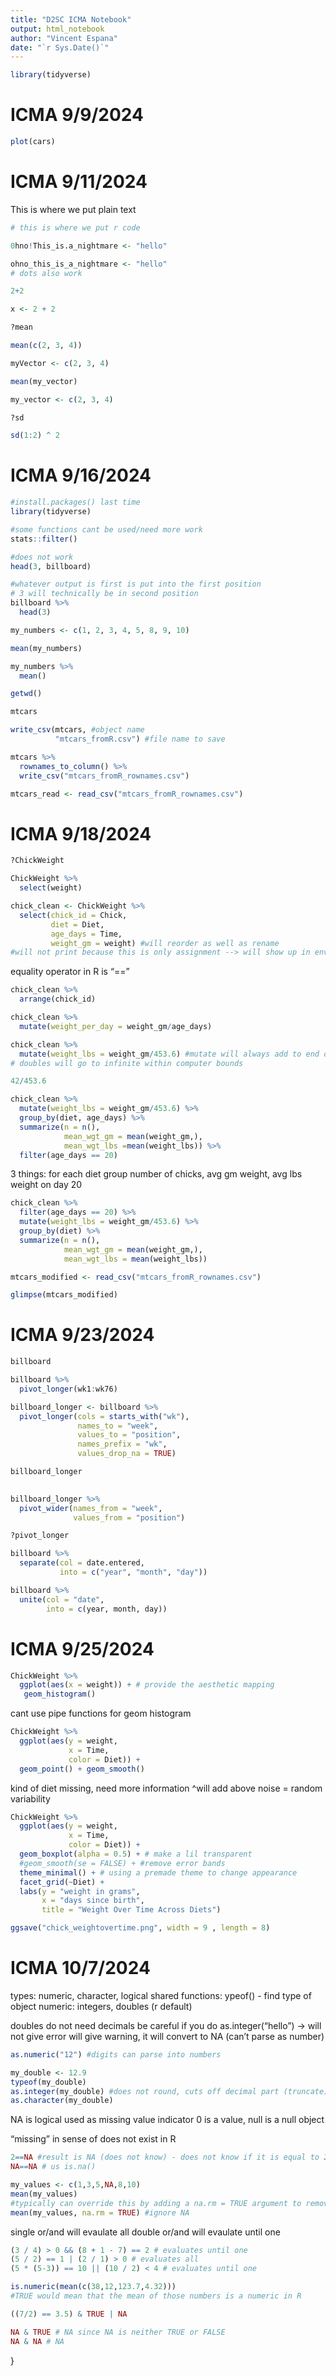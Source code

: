 ```yaml
---
title: "D2SC ICMA Notebook"
output: html_notebook
author: "Vincent Espana"
date: "`r Sys.Date()`"
---
```


```r
library(tidyverse)
```


# ICMA 9/9/2024 

```r
plot(cars)
```

# ICMA 9/11/2024

This is where we put plain text

```r
# this is where we put r code
```

```r
0hno!This_is.a_nightmare <- "hello"
```

```r
ohno_this_is_a_nightmare <- "hello"
# dots also work
```

```r
2+2
```
```r
x <- 2 + 2
```

```r
?mean
```

```r
mean(c(2, 3, 4))
```

```r
myVector <- c(2, 3, 4)
```

```r
mean(my_vector)
```
```r
my_vector <- c(2, 3, 4)
```

```r
?sd
```

```r
sd(1:2) ^ 2
```
# ICMA 9/16/2024

```r
#install.packages() last time
library(tidyverse)
```

```r
#some functions cant be used/need more work
stats::filter()
```

```r
#does not work
head(3, billboard)
```


```r
#whatever output is first is put into the first position
# 3 will technically be in second position
billboard %>%
  head(3)
```

```r
my_numbers <- c(1, 2, 3, 4, 5, 8, 9, 10)
```

```r
mean(my_numbers)
```
```r
my_numbers %>%
  mean()
```
```r
getwd()
```

```r
mtcars
```

```r
write_csv(mtcars, #object name
          "mtcars_fromR.csv") #file name to save

```

```r
mtcars %>%
  rownames_to_column() %>%
  write_csv("mtcars_fromR_rownames.csv")
```

```r
mtcars_read <- read_csv("mtcars_fromR_rownames.csv")
```
# ICMA 9/18/2024

```r
?ChickWeight
```

```r
ChickWeight %>%
  select(weight)
```

```r
chick_clean <- ChickWeight %>%
  select(chick_id = Chick,
         diet = Diet,
         age_days = Time,
         weight_gm = weight) #will reorder as well as rename
#will not print because this is only assignment --> will show up in environment
```

equality operator in R is "=="

```r
chick_clean %>%
  arrange(chick_id)
```

```r
chick_clean %>%
  mutate(weight_per_day = weight_gm/age_days)
```

```r
chick_clean %>%
  mutate(weight_lbs = weight_gm/453.6) #mutate will always add to end of dataset 
# doubles will go to infinite within computer bounds

```

```r
42/453.6
```
```r
chick_clean %>%
  mutate(weight_lbs = weight_gm/453.6) %>%
  group_by(diet, age_days) %>%
  summarize(n = n(),
            mean_wgt_gm = mean(weight_gm,),
            mean_wgt_lbs =mean(weight_lbs)) %>%
  filter(age_days == 20)
```

3 things:
for each diet group
number of chicks, avg gm weight, avg lbs weight
on day 20

```r
chick_clean %>%
  filter(age_days == 20) %>%
  mutate(weight_lbs = weight_gm/453.6) %>%
  group_by(diet) %>%
  summarize(n = n(),
            mean_wgt_gm = mean(weight_gm,),
            mean_wgt_lbs = mean(weight_lbs))
```

```r
mtcars_modified <- read_csv("mtcars_fromR_rownames.csv")
```

```r
glimpse(mtcars_modified)
```
# ICMA 9/23/2024

```r
billboard
```

```r
billboard %>% 
  pivot_longer(wk1:wk76)
```

```r
billboard_longer <- billboard %>%
  pivot_longer(cols = starts_with("wk"), 
               names_to = "week",
               values_to = "position",
               names_prefix = "wk",
               values_drop_na = TRUE)

billboard_longer
  
```

```r
billboard_longer %>% 
  pivot_wider(names_from = "week", 
              values_from = "position")
```

```r
?pivot_longer
```

```r
billboard %>% 
  separate(col = date.entered,
           into = c("year", "month", "day"))
```

```r
billboard %>%
  unite(col = "date",
        into = c(year, month, day))
```

# ICMA 9/25/2024

```r
ChickWeight %>%
  ggplot(aes(x = weight)) + # provide the aesthetic mapping 
   geom_histogram()
```

cant use pipe functions for geom histogram

```r
ChickWeight %>%
  ggplot(aes(y = weight,
             x = Time,
             color = Diet)) +
  geom_point() + geom_smooth()
```
kind of diet missing, need more information ^will add above
noise = random variability

```r

ChickWeight %>%
  ggplot(aes(y = weight,
             x = Time,
             color = Diet)) +
  geom_boxplot(alpha = 0.5) + # make a lil transparent
  #geom_smooth(se = FALSE) + #remove error bands
  theme_minimal() + # using a premade theme to change appearance
  facet_grid(~Diet) +
  labs(y = "weight in grams", 
       x = "days since birth",
       title = "Weight Over Time Across Diets")  

ggsave("chick_weightovertime.png", width = 9 , length = 8)
```

# ICMA 10/7/2024

types: numeric, character, logical 
shared functions: ypeof() - find type of object 
numeric: integers, doubles (r default)

doubles do not need decimals
be careful if you do as.integer("hello") -> will not give error will give warning, it will convert to NA (can't parse as number)

```r

as.numeric("12") #digits can parse into numbers

```

```r

my_double <- 12.9
typeof(my_double)
as.integer(my_double) #does not round, cuts off decimal part (truncate)
as.character(my_double)

```

NA is logical used as missing value indicator 
0 is a value, null is a null object

"missing" in sense of does not exist in R

```r

2==NA #result is NA (does not know) - does not know if it is equal to 2 because it does not know if it is 
NA==NA # us is.na()

my_values <- c(1,3,5,NA,8,10)
mean(my_values)
#typically can override this by adding a na.rm = TRUE argument to remove the NAs
mean(my_values, na.rm = TRUE) #ignore NA

```

single or/and will evaulate all
double or/and will evaulate until one 

```r

(3 / 4) > 0 && (8 + 1 - 7) == 2 # evaluates until one
(5 / 2) == 1 | (2 / 1) > 0 # evaluates all
(5 * (5-3)) == 10 || (10 / 2) < 4 # evaluates until one

is.numeric(mean(c(38,12,123.7,4.32)))
#TRUE would mean that the mean of those numbers is a numeric in R

((7/2) == 3.5) & TRUE | NA

```

```r

NA & TRUE # NA since NA is neither TRUE or FALSE
NA & NA # NA

```

}


